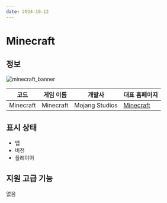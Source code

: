 ```yaml
---
date: 2024-10-12
---
```


# Minecraft
## 정보
![minecraft_banner](/assets/static/banner/minecraft_be_online_1x.png)

| 코드 | 게임 이름  | 개발사 |  대표 홈페이지  |
| - | - | - | - |
| Minecraft | Minecraft | Mojang Studios | [Minecraft](https://www.minecraft.net/) |

## 표시 상태
* 맵
* 버전
* 플레이어

## 지원 고급 기능
없음